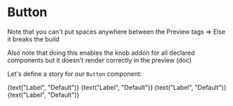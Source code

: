 

<Meta title="TopFolder/SubFolder/Test2" decorators={[withKnobs]} component={ButtonComponent} />

# Button

Note that you can't put spaces anywhere between the Preview tags => Else it breaks the build

Also note that doing this enables the knob addon for all declared components but it doesn't render correctly in the preview (doc)

Let's define a story for our `Button` component:

<Preview>
    <Story name="default">
       <ButtonComponent
            width={number("Width", 100)}
            height={number("Height", 50)}
            backgroundColor={color("BackgroundColor", "#49F1FF")}
            textColor={color("TextColor", "#FFFFFF")}
        >
            {text("Label", "Default")}
        </ButtonComponent>
    </Story>
    <Story name="blue">
       <ButtonComponent
            width={number("Width", 100)}
            height={number("Height", 50)}
            backgroundColor={color("BackgroundColor", "blue")}
            textColor={color("TextColor", "#FFFFFF")}
        >
            {text("Label", "Default")}
        </ButtonComponent>
    </Story>
    <Story name="red">
       <ButtonComponent
            width={number("Width", 100)}
            height={number("Height", 50)}
            backgroundColor={color("BackgroundColor", "red")}
            textColor={color("TextColor", "#FFFFFF")}
        >
            {text("Label", "Default")}
        </ButtonComponent>
    </Story>
    <Story name="green">
       <ButtonComponent
            width={number("Width", 100)}
            height={number("Height", 50)}
            backgroundColor={color("BackgroundColor", "green")}
            textColor={color("TextColor", "#FFFFFF")}
        >
            {text("Label", "Default")}
        </ButtonComponent>
    </Story>
</Preview>

